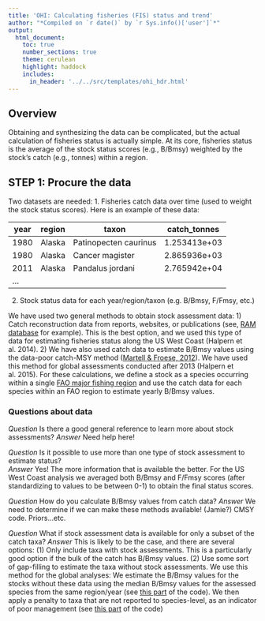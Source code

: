```yaml
---
title: 'OHI: Calculating fisheries (FIS) status and trend'
author: "*Compiled on `r date()` by `r Sys.info()['user']`*"
output: 
  html_document:
    toc: true
    number_sections: true
    theme: cerulean
    highlight: haddock
    includes: 
      in_header: '../../src/templates/ohi_hdr.html'
---
```


## Overview
Obtaining and synthesizing the data can be complicated, but the actual calculation of fisheries status is actually simple. At its core, fisheries status is the average of the stock status scores (e.g., B/Bmsy) weighted by the stock’s catch (e.g., tonnes) within a region. 

## STEP 1: Procure the data
Two datasets are needed:
1. Fisheries catch data over time (used to weight the stock status scores).  Here is an example of these data:

year   |   region    |  taxon     | catch_tonnes
------ | ----------- | ---------- | ------------
1980   | Alaska      | Patinopecten caurinus  | 1.253413e+03
1980   | Alaska      | Cancer magister        | 2.865936e+03
2011   | Alaska      | Pandalus jordani       | 2.765942e+04
...    |             |                        |

2. Stock status data for each year/region/taxon (e.g. B/Bmsy, F/Fmsy, etc.)

We have used two general methods to obtain stock assessment data: 1) Catch reconstruction data from reports, websites, or publications (see, [RAM database](http://ramlegacy.org/) for example). This is the best option, and we used this type of data for estimating fisheries status along the US West Coast (Halpern et al. 2014). 2) We have also used catch data to estimate B/Bmsy values using the data-poor catch-MSY method ([Martell & Froese, 2012](http://onlinelibrary.wiley.com/doi/10.1111/j.1467-2979.2012.00485.x/abstract)).  We have used this method for global assessments conducted after 2013 (Halpern et al. 2015). For these calculations, we define a stock as a species occurring within a single [FAO major fishing region](http://www.fao.org/fishery/area/search/en) and use the catch data for each species within an FAO region to estimate yearly B/Bmsy values.

### Questions about data
*Question* Is there a good general reference to learn more about stock assessments?
*Answer* Need help here!

*Question* Is it possible to use more than one type of stock assessment to estimate status?  
*Answer* Yes! The more information that is available the better.  For the US West Coast analysis we averaged both B/Bmsy and F/Fmsy scores (after standardizing to values to be between 0-1) to obtain the final status scores.

*Question* How do you calculate B/Bmsy values from catch data?
*Answer* We need to determine if we can make these methods available! (Jamie?) CMSY code.  Priors...etc.

*Question* What if stock assessment data is available for only a subset of the catch taxa?
*Answer* This is likely to be the case, and there are several options: (1) Only include taxa with stock assessments.  This is a particularly good option if the bulk of the catch has B/Bmsy values. (2) Use some sort of gap-filling to estimate the taxa without stock assessments.  We use this method for the global analyses:  We estimate the B/Bmsy values for the stocks without these data using the median B/Bmsy values for the assessed species from the same region/year (see [this part](https://github.com/OHI-Science/ohi-global/blob/draft/eez2013/conf/functions.R#L64-L82) of the code).  We then apply a penalty to taxa that are not reported to species-level, as an indicator of poor management (see [this part](https://github.com/OHI-Science/ohi-global/blob/draft/eez2013/conf/functions.R#L88-L98) of the code)